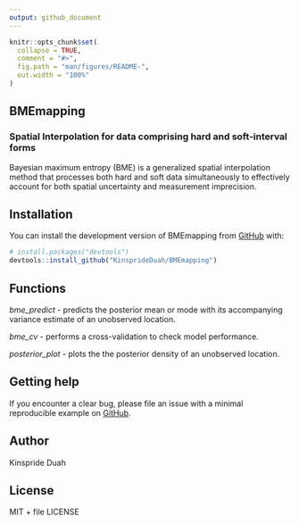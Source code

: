 ```yaml
---
output: github_document
---
```


<!-- README.md is generated from README.Rmd. Please edit that file -->

```r
knitr::opts_chunk$set(
  collapse = TRUE,
  comment = "#>",
  fig.path = "man/figures/README-",
  out.width = "100%"
)
```

## BMEmapping

<!-- badges: start -->
<!-- badges: end -->

### Spatial Interpolation for data comprising hard and soft-interval forms

Bayesian maximum entropy (BME) is a generalized spatial interpolation
method that processes both hard and soft data simultaneously to
effectively account for both spatial uncertainty and measurement
imprecision.

## Installation

You can install the development version of BMEmapping from [GitHub](https://github.com/) with:
      
``` r
# install.packages("devtools")
devtools::install_github("KinsprideDuah/BMEmapping")
```

## Functions

*bme_predict* - predicts the posterior mean or mode with its accompanying variance estimate of an unobserved location.

*bme_cv* - performs a cross-validation to check model performance.

*posterior_plot* - plots the the posterior density of an unobserved location.

## Getting help

If you encounter a clear bug, please file an issue with a minimal reproducible example on [GitHub](https://github.com/KinsprideDuah/BMEmapping/issues).

## Author

Kinspride Duah

## License

MIT + file LICENSE

